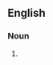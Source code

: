 {{also|care-givers}}

==English==

===Noun===
{{head|en|noun form}}

# {{plural of|caregiver|lang=en}}